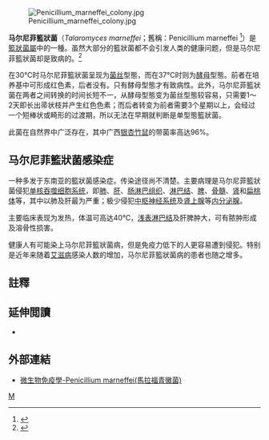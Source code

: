 {{Speciesbox
| name = 马尔尼菲籃狀菌
| genus = Talaromyces
| species = marneffei
}}
[[File:Penicillium_marneffei_colony.jpg|thumb]]

'''马尔尼菲籃狀菌'''（''Talaromyces marneffei''；舊稱：Penicillium marneffei <ref>{{cite journal | vauthors = Chan JF, Lau SK, Yuen KY, Woo PC | title = ''Talaromyces'' (''Penicillium'') ''marneffei'' infection in non-HIV-infected patients | journal = Emerging Microbes & Infections | volume = 5 | issue = 3 | pages = e19 | date = March 2016 | pmid = 26956447 | pmc = 4820671 | doi = 10.1038/emi.2016.18 }}</ref>）是[[籃狀菌屬|籃狀菌屬]]中的一種。虽然大部分的籃狀菌都不会引发人类的健康问题，但是马尔尼菲籃狀菌却是致病的。<ref>{{Cite journal|last=Hyde|first=Kevin D.|last2=Al-Hatmi|first2=Abdullah M. S.|last3=Andersen|first3=Birgitte|last4=Boekhout|first4=Teun|last5=Buzina|first5=Walter|last6=Dawson|first6=Thomas L.|last7=Eastwood|first7=Dan C.|last8=Jones|first8=E. B. Gareth|last9=de Hoog|first9=Sybren|date=2018-11-10|title=The world's ten most feared fungi|journal=Fungal Diversity|volume=93|pages=161–194|doi=10.1007/s13225-018-0413-9|issn=1560-2745}}</ref>

在30℃时马尔尼菲籃狀菌呈现为[[菌丝|菌丝]]型態，而在37℃时则为[[酵母|酵母]]型態。前者在培养基中可形成红色素，后者没有。只有酵母型態才有致病性。此外，马尔尼菲籃狀菌在两者之间转换的时间长短不一，从酵母型態变为菌丝型態较容易，只需要1～2天即长出帚状枝并产生红色色素；而后者转变为前者需要3个星期以上，会经过一个短棒状或畸形的过渡期，所以无法在早期就判断是单型態籃狀菌。

此菌在自然界中广泛存在，其中广西[[银杏竹鼠|银杏竹鼠]]的带菌率高达96%。

== 马尔尼菲籃狀菌感染症 ==
一种多发于东南亚的籃狀菌感染症。传染途径尚不清楚。主要病理是马尔尼菲籃狀菌侵犯[[单核吞噬细胞系统|单核吞噬细胞系统]]，即[[肺|肺]]、[[肝|肝]]、[[肠淋巴组织|肠淋巴组织]]、[[淋巴结|淋巴结]]、[[脾|脾]]、[[骨髓|骨髓]]、[[肾|肾]]和[[扁桃体|扁桃体]]等，其中以肺及肝最为严重；极少侵犯[[中枢神经系统|中枢神经系统]]及[[肾上腺|肾上腺]]等[[内分泌腺|内分泌腺]]。

主要临床表现为发热，体温可高达40℃，[[浅表淋巴结|浅表淋巴结]]及肝脾肿大，可有脓肿形成及溶骨性损害。

健康人有可能染上马尔尼菲籃狀菌病，但是免疫力低下的人更容易遭到侵犯。特别是近年来随着[[艾滋病|艾滋病]]感染人数的增加，马尔尼菲籃狀菌病的患者也随之增多。

==註釋==
{{reflist}}

==延伸閲讀==
{{refbegin}}
* {{cite journal | vauthors = Vanittanakom N, Cooper CR, Fisher MC, Sirisanthana T | title = ''Penicillium marneffei'' infection and recent advances in the epidemiology and molecular biology aspects | journal = Clinical Microbiology Reviews | volume = 19 | issue = 1 | pages = 95–110 | date = January 2006 | pmid = 16418525 | pmc = 1360277 | doi = 10.1128/CMR.19.1.95-110.2006 }}
{{refend}}

==外部連結==
*[http://smallcollation.blogspot.com/2013/01/penicilliosis-marneffei.html 微生物免疫學-Penicillium marneffei(馬拉福青黴菌)]

{{Mycoses|state=autocollapse}}
{{Taxonbar|from=Q2317277}}

[[Category:青黴屬|M]]